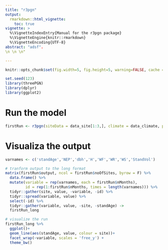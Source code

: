 ```yaml
---
title: "r3pgn"
output: 
  rmarkdown::html_vignette:
    toc: true
vignette: >
  %\VignetteIndexEntry{Manual for the r3pgn package}
  %\VignetteEngine{knitr::rmarkdown}
  %\VignetteEncoding{UTF-8}
abstract: "adsf". 
\n \n \n"

---
```


```r
knitr::opts_chunk$set(fig.width=5, fig.height=5, warning=FALSE, cache = F)
```

```r
set.seed(123)
library(threePGN)
library(dplyr)
library(ggplot2)
```

# Run the model
```r
firstRun <- r3pgn(siteData = data_site[1:3,], climate = data_climate, parameters = data_param[,2])
```

# Visualiza the output
```r
varnames <- c('standAge','NEP','dbh','H','WF','WR','WS','StandVol')

# tranform output to the long format
matrix(firstRun$output, ncol = firstRun$noOfSites, byrow = F) %>%
  data.frame() %>%
  mutate(variable = rep(varnames, each = firstRun$nMonths),
         id = rep(1:firstRun$nMonths, times = length(varnames))) %>%
  tidyr::gather(site, value, -variable, -id) %>%
  tidyr::spread(variable, value) %>%
  select(-id) %>%
  tidyr::gather(variable, value, -site, -standAge) ->
  firstRun_long

# visualize the run
firstRun_long %>%
  ggplot()+
  geom_line(aes(standAge, value, colour = site))+
  facet_wrap(~variable, scales = 'free_y') +
  theme_bw()
```

